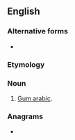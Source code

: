 ==English==

===Alternative forms===
* {{l|en|acacine}}

===Etymology===
{{suffix|en|acacia|in}}

===Noun===
{{en-noun|-}}

# [[gum arabic|Gum arabic]].

===Anagrams===
* {{anagrams|en|a=aaccin|anicca}}